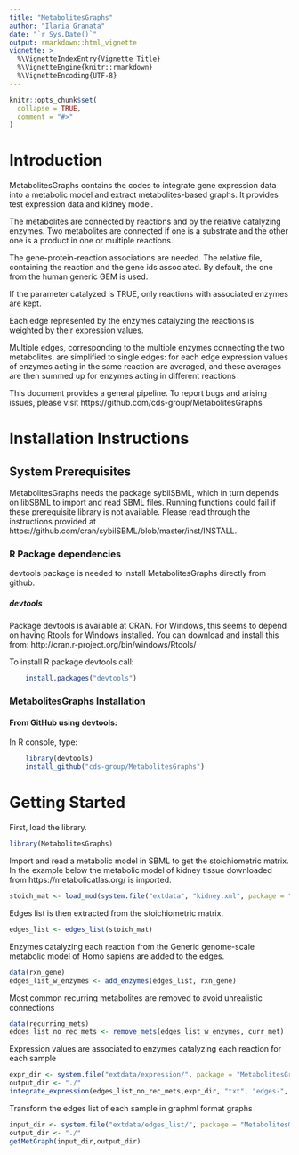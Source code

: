 ```yaml
---
title: "MetabolitesGraphs"
author: "Ilaria Granata"
date: "`r Sys.Date()`"
output: rmarkdown::html_vignette
vignette: >
  %\VignetteIndexEntry{Vignette Title}
  %\VignetteEngine{knitr::rmarkdown}
  %\VignetteEncoding{UTF-8}
---
```


```r
knitr::opts_chunk$set(
  collapse = TRUE,
  comment = "#>"
)
```
# Introduction
MetabolitesGraphs contains the codes to integrate gene expression data into a metabolic model and extract metabolites-based graphs. It provides test expression data and kidney model.

The metabolites are connected by reactions and by the relative catalyzing enzymes. Two metabolites are connected if one is a substrate and the other one is a product in one or multiple reactions.

The gene-protein-reaction associations are needed. The relative file, containing the reaction and the gene ids associated. By default, the one from the human generic GEM is used.

If the parameter catalyzed is TRUE, only reactions with associated enzymes are kept.

Each edge represented by the enzymes catalyzing the reactions is weighted by their expression values.

Multiple edges, corresponding to the multiple enzymes connecting the two metabolites, are simplified to single edges:
for each edge expression values of enzymes acting in the same reaction are averaged, and these averages are then summed up for enzymes acting in different reactions

This document provides a general pipeline.
To report bugs and arising issues, please visit https://github.com/cds-group/MetabolitesGraphs

# Installation Instructions

## System Prerequisites
MetabolitesGraphs needs the package sybilSBML, which in turn depends on libSBML to import and read SBML files.
Running functions could fail if these prerequisite library is not available. 
Please read through the instructions provided at https://github.com/cran/sybilSBML/blob/master/inst/INSTALL.

### R Package dependencies
devtools package is needed to install MetabolitesGraphs directly from github.

##### devtools
Package devtools is available at CRAN. For Windows, this seems to depend on
having Rtools for Windows installed. You can download and install this from:
http://cran.r-project.org/bin/windows/Rtools/

To install R package devtools call:
```r
    install.packages("devtools")

```

### MetabolitesGraphs Installation
#### From GitHub using devtools:
In R console, type:

```r
    library(devtools)
    install_github("cds-group/MetabolitesGraphs")
```

# Getting Started
First, load the library.

```r
library(MetabolitesGraphs)
```

Import and read a metabolic model in SBML to get the stoichiometric matrix. In the example below the metabolic model of kidney tissue downloaded from https://metabolicatlas.org/ is imported.

```r
stoich_mat <- load_mod(system.file("extdata", "kidney.xml", package = "MetabolitesGraphs"))
```

Edges list is then extracted from the stoichiometric matrix.

```r
edges_list <- edges_list(stoich_mat)
```

Enzymes catalyzing each reaction from the Generic genome-scale metabolic model of Homo sapiens are added to the edges.

```r
data(rxn_gene)
edges_list_w_enzymes <- add_enzymes(edges_list, rxn_gene)
```

Most common recurring metabolites are removed to avoid unrealistic connections

```r
data(recurring_mets)
edges_list_no_rec_mets <- remove_mets(edges_list_w_enzymes, curr_met)
```

Expression values are associated to enzymes catalyzing each reaction for each sample

```r
expr_dir <- system.file("extdata/expression/", package = "MetabolitesGraphs"))
output_dir <- "./"
integrate_expression(edges_list_no_rec_mets,expr_dir, "txt", "edges-", output_dir)
```

Transform the edges list of each sample in graphml format graphs

```r
input_dir <- system.file("extdata/edges_list/", package = "MetabolitesGraphs"))
output_dir <- "./"
getMetGraph(input_dir,output_dir)
```
